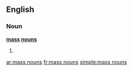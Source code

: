 ==English==

===Noun===
'''[[mass]] [[nouns]]'''

# {{plural of|mass noun}}

[[ar:mass nouns]]
[[fr:mass nouns]]
[[simple:mass nouns]]
